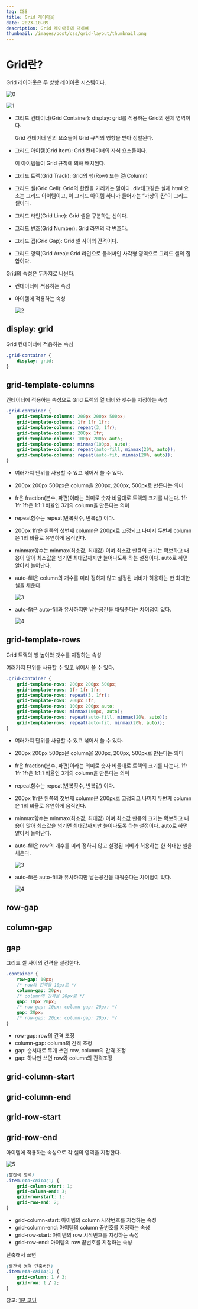 ```yaml
---
tag: CSS
title: Grid 레이아웃
date: 2023-10-09
description: Grid 레이아웃에 대하여
thumbnail: /images/post/css/grid-layout/thumbnail.png
---
```


# Grid란?

Grid 레이아웃은 두 방향 레이아웃 시스템이다.

![0](/images/post/css/grid-layout/0.png)

![1](/images/post/css/grid-layout/1.png)

- 그리드 컨테이너(Grid Container): display: grid를 적용하는 Grid의 전체 영역이다.
    
    Grid 컨테이너 안의 요소들이 Grid 규칙의 영향을 받아 정렬된다.
    
- 그리드 아이템(Grid Item): Grid 컨테이너의 자식 요소들이다.
    
    이 아이템들이 Grid 규칙에 의해 배치된다.
    
- 그리드 트랙(Grid Track): Grid의 행(Row) 또는 열(Column)
- 그리드 셀(Grid Cell): Grid의 한칸을 가리키는 말이다. div태그같은 실제 html 요소는 그리드 아이템이고, 이 그리드 아이템 하나가 들어가는 “가상의 칸”이 그리드 셀이다.
    
- 그리드 라인(Grid Line): Grid 셀을 구분하는 선이다.
- 그리드 번호(Grid Number): Grid 라인의 각 번호다.
- 그리드 갭(Grid Gap): Grid 셀 사이의 간격이다.
- 그리드 영역(Grid Area): Grid 라인으로 둘러싸인 사각형 영역으로 그리드 셀의 집합이다.

Grid의 속성은 두가지로 나뉜다.

- 컨테이너에 적용하는 속성
- 아이템에 적용하는 속성
    
    ![2](/images/post/css/grid-layout/2.png)
    

## display: grid

Grid 컨테이너에 적용하는 속성

```css
.grid-container {
	display: grid;
}
```

## grid-template-columns

컨테이너에 적용하는 속성으로 Grid 트랙의 열 너비와 갯수를 지정하는 속성

```css
.grid-container {
	grid-template-columns: 200px 200px 500px;
	grid-template-columns: 1fr 1fr 1fr;
	grid-template-columns: repeat(3, 1fr);
	grid-template-columns: 200px 1fr;
	grid-template-columns: 100px 200px auto;
	grid-template-columns: minmax(100px, auto);
	grid-template-columns: repeat(auto-fill, minmax(20%, auto));
	grid-template-columns: repeat(auto-fit, minmax(20%, auto));
}
```

- 여러가지 단위를 사용할 수 있고 섞어서 쓸 수 있다.
- 200px 200px 500px은 column을 200px, 200px, 500px로 만든다는 의미
- fr은 fraction(분수, 파편)이라는 의미로 숫자 비율대로 트랙의 크기를 나눈다. 1fr 1fr 1fr은 1:1:1 비율인 3개의 column을 만든다는 의미
- repeat함수는 repeat(반복횟수, 반복값) 이다.
- 200px 1fr은 왼쪽의 첫번째 column은 200px로 고정되고 나머지 두번째 column은 1의 비율로 유연하게 움직인다.
- minmax함수는 minmax(최소값, 최대값) 이며 최소값 만큼의 크기는 확보하고 내용이 많아 최소값을 넘기면 최대값까지만 늘어나도록 하는 설정이다. auto로 하면 알아서 늘어난다.
- auto-fill은 column의 개수를 미리 정하지 않고 설정된 너비가 허용하는 한 최대한 셀을 채운다.
    
    ![3](/images/post/css/grid-layout/3.png)
    
- auto-fit은 auto-fill과 유사하지만 남는공간을 채워준다는 차이점이 있다.
    
    ![4](/images/post/css/grid-layout/4.png)
    

## grid-template-rows

Grid 트랙의 행 높이와 갯수를 지정하는 속성

여러가지 단위를 사용할 수 있고 섞어서 쓸 수 있다.

```css
.grid-container {
	grid-template-rows: 200px 200px 500px;
	grid-template-rows: 1fr 1fr 1fr;
	grid-template-rows: repeat(3, 1fr);
	grid-template-rows: 200px 1fr;
	grid-template-rows: 100px 200px auto;
	grid-template-rows: minmax(100px, auto);
	grid-template-rows: repeat(auto-fill, minmax(20%, auto));
	grid-template-rows: repeat(auto-fit, minmax(20%, auto));
}
```

- 여러가지 단위를 사용할 수 있고 섞어서 쓸 수 있다.
- 200px 200px 500px은 column을 200px, 200px, 500px로 만든다는 의미
- fr은 fraction(분수, 파편)이라는 의미로 숫자 비율대로 트랙의 크기를 나눈다. 1fr 1fr 1fr은 1:1:1 비율인 3개의 column을 만든다는 의미
- repeat함수는 repeat(반복횟수, 반복값) 이다.
- 200px 1fr은 왼쪽의 첫번째 column은 200px로 고정되고 나머지 두번째 column은 1의 비율로 유연하게 움직인다.
- minmax함수는 minmax(최소값, 최대값) 이며 최소값 만큼의 크기는 확보하고 내용이 많아 최소값을 넘기면 최대값까지만 늘어나도록 하는 설정이다. auto로 하면 알아서 늘어난다.
- auto-fill은 row의 개수를 미리 정하지 않고 설정된 너비가 허용하는 한 최대한 셀을 채운다.
    
    ![3](/images/post/css/grid-layout/3.png)
    
- auto-fit은 auto-fill과 유사하지만 남는공간을 채워준다는 차이점이 있다.
    
    ![4](/images/post/css/grid-layout/4.png)
    

## row-gap

## column-gap

## gap

그리드 셀 사이의 간격을 설정한다.

```css
.container {
	row-gap: 10px;
	/* row의 간격을 10px로 */
	column-gap: 20px;
	/* column의 간격을 20px로 */
	gap: 10px 20px;
	/* row-gap: 10px; column-gap: 20px; */
	gap: 20px;
	/* row-gap: 20px; column-gap: 20px; */
}
```

- row-gap: row의 간격 조정
- column-gap: column의 간격 조정
- gap: 순서대로 두개 쓰면 row, column의 간격 조정
- gap: 하나만 쓰면 row와 column의 간격조정

## grid-column-start

## grid-column-end

## grid-row-start

## grid-row-end

아이템에 적용하는 속성으로 각 셀의 영역을 지정한다.

![5](/images/post/css/grid-layout/5.png)

```css
(빨간색 영역)
.item:nth-child(1) {
	grid-column-start: 1;
	grid-column-end: 3;
	grid-row-start: 1;
	grid-row-end: 2;
}
```

- grid-column-start: 아이템의 column 시작번호를 지정하는 속성
- grid-column-end: 아이템의 column 끝번호를 지정하는 속성
- grid-row-start: 아이템의 row 시작번호를 지정하는 속성
- grid-row-end: 아이템의 row 끝번호를 지정하는 속성

단축해서 쓰면

```css
(빨간색 영역 단축버전)
.item:nth-child(1) {
	grid-column: 1 / 3;
	grid-row: 1 / 2;
}
```

참고: [1분 코딩](https://studiomeal.com/archives/533)